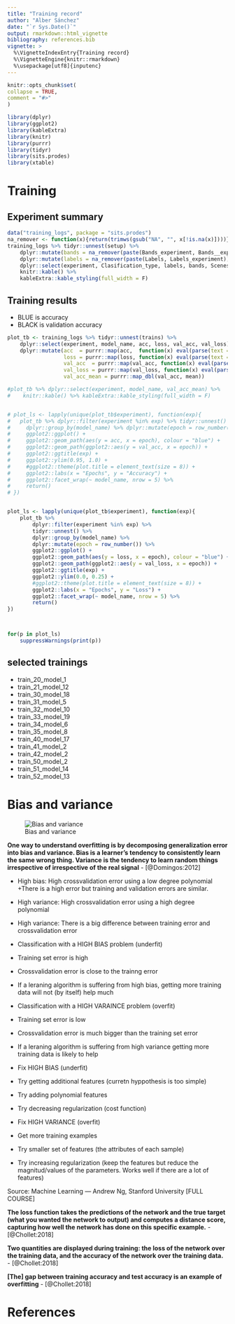 ```yaml
---
title: "Training record"
author: "Alber Sánchez"
date: "`r Sys.Date()`"
output: rmarkdown::html_vignette
bibliography: references.bib
vignette: >
  %\VignetteIndexEntry{Training record}
  %\VignetteEngine{knitr::rmarkdown}
  %\usepackage[utf8]{inputenc}
---
```

  
```r
knitr::opts_chunk$set(
collapse = TRUE,
comment = "#>"
)

library(dplyr)
library(ggplot2)
library(kableExtra)
library(knitr)
library(purrr)
library(tidyr)
library(sits.prodes)
library(xtable)

```

# Training

## Experiment summary

```r

data("training_logs", package = "sits.prodes")
na_remover <- function(x){return(trimws(gsub("NA", "", x[!is.na(x)])))}
training_logs %>% tidyr::unnest(setup) %>%
    dplyr::mutate(bands = na_remover(paste(Bands_experiment, Bands__experiment))) %>%
    dplyr::mutate(labels = na_remover(paste(Labels, Labels_experiment))) %>%
    dplyr::select(experiment, Clasification_type, labels, bands, Scenes_experiment) %>%
    knitr::kable() %>%
    kableExtra::kable_styling(full_width = F)

```

## Training results

- BLUE is accuracy
- BLACK is validation accuracy


```r
plot_tb <- training_logs %>% tidyr::unnest(trains) %>% 
    dplyr::select(experiment, model_name, acc, loss, val_acc, val_loss) %>%
    dplyr::mutate(acc  = purrr::map(acc,  function(x) eval(parse(text = x))),
                  loss = purrr::map(loss, function(x) eval(parse(text = x))),
                  val_acc  = purrr::map(val_acc, function(x) eval(parse(text = x))),
                  val_loss = purrr::map(val_loss, function(x) eval(parse(text = x))), 
                  val_acc_mean = purrr::map_dbl(val_acc, mean)) 

#plot_tb %>% dplyr::select(experiment, model_name, val_acc_mean) %>%
#    knitr::kable() %>% kableExtra::kable_styling(full_width = F)


# plot_ls <- lapply(unique(plot_tb$experiment), function(exp){
#   plot_tb %>% dplyr::filter(experiment %in% exp) %>% tidyr::unnest() %>%
#     dplyr::group_by(model_name) %>% dplyr::mutate(epoch = row_number()) %>% 
#     ggplot2::ggplot() +
#     ggplot2::geom_path(aes(y = acc, x = epoch), colour = "blue") +
#     ggplot2::geom_path(ggplot2::aes(y = val_acc, x = epoch)) +
#     ggplot2::ggtitle(exp) +
#     ggplot2::ylim(0.95, 1.0) +
#     #ggplot2::theme(plot.title = element_text(size = 8)) +
#     ggplot2::labs(x = "Epochs", y = "Accuracy") + 
#     ggplot2::facet_wrap(~ model_name, nrow = 5) %>%
#     return()
# })


plot_ls <- lapply(unique(plot_tb$experiment), function(exp){
    plot_tb %>% 
        dplyr::filter(experiment %in% exp) %>% 
        tidyr::unnest() %>%
        dplyr::group_by(model_name) %>% 
        dplyr::mutate(epoch = row_number()) %>%
        ggplot2::ggplot() +
        ggplot2::geom_path(aes(y = loss, x = epoch), colour = "blue") +
        ggplot2::geom_path(ggplot2::aes(y = val_loss, x = epoch)) +
        ggplot2::ggtitle(exp) +
        ggplot2::ylim(0.0, 0.25) +
        #ggplot2::theme(plot.title = element_text(size = 8)) +
        ggplot2::labs(x = "Epochs", y = "Loss") +
        ggplot2::facet_wrap(~ model_name, nrow = 5) %>%
        return()
})



for(p in plot_ls)
    suppressWarnings(print(p))

```

## selected trainings
- train_20_model_1
- train_21_model_12
- train_30_model_18
- train_31_model_5
- train_32_model_10
- train_33_model_19
- train_34_model_6
- train_35_model_8
- train_40_model_17
- train_41_model_2
- train_42_model_2
- train_50_model_2
- train_51_model_14
- train_52_model_13





# Bias and variance

![Bias and variance](./img/bias_variance.png)

**One way to understand overfitting is by decomposing generalization error into bias and variance. Bias is a learner’s tendency to consistently learn the same wrong thing. Variance is the tendency to learn random things irrespective of irrespective of the real signal** - [@Domingos:2012]


* High bias:     High crossvalidation error using a low  degree polynomial
+There is a high error but training and validation errors are similar. 
* High variance: High crossvalidation error using a high degree polynomial
+ High variance: There is a big difference between training error and crossvalidation error

* Classification with a HIGH BIAS problem (underfit)
+ Training set error is high
+ Crossvalidation error is close to the trainng error
+ If a leraning algorithm is suffering from high bias, getting more training data will not (by itself) help much
* Classification with a HIGH VARAINCE problem (overfit)
+ Training set error is low
+ Crossvalidation error is much bigger than the training set error
+ If a leraning algorithm is suffering from high variance getting more training data is likely to help

* Fix HIGH BIAS (underfit)
+ Try getting additional features (curretn hyppothesis is too simple)
+ Try adding polynomial features 
+ Try decreasing regularization (cost function)
* Fix HIGH VARIANCE (overfit)
+ Get more training examples
+ Try smaller set of features (the attributes of each sample)
+ Try increasing regularization (keep the features but reduce the magnitud/values of the parameters. Works well if there are a lot of features)

Source: Machine Learning — Andrew Ng, Stanford University [FULL COURSE]


**The loss function takes the predictions of the network and the true target (what
you wanted the network to output) and computes a distance score, capturing how well the
network has done on this specific example.** - [@Chollet:2018]

**Two quantities are displayed during training: the loss of the network over the training
data, and the accuracy of the network over the training data.** - [@Chollet:2018]

**[The] gap between training accuracy and test accuracy is an example of
overfitting** - [@Chollet:2018]


# References
